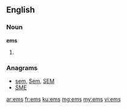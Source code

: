 {{also|Ems}}
==English==

===Noun===
'''ems'''
# {{plural of|em}}

===Anagrams===
* [[sem#English|sem]], [[Sem#English|Sem]], [[SEM#English|SEM]]
* [[SME#English|SME]]

[[ar:ems]]
[[fr:ems]]
[[ku:ems]]
[[mg:ems]]
[[my:ems]]
[[vi:ems]]